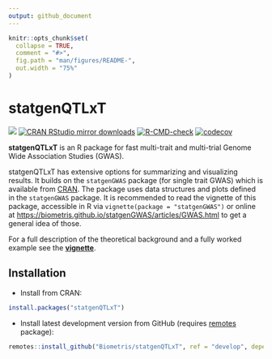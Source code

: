 ```yaml
---
output: github_document
---
```


<!-- README.md is generated from README.Rmd. Please edit that file -->

```r
knitr::opts_chunk$set(
  collapse = TRUE,
  comment = "#>",
  fig.path = "man/figures/README-",
  out.width = "75%"
)
```

# statgenQTLxT


[![](https://www.r-pkg.org/badges/version/statgenQTLxT)](https://www.r-pkg.org/pkg/statgenQTLxT)
[![CRAN RStudio mirror downloads](https://cranlogs.r-pkg.org/badges/statgenQTLxT)](https://www.r-pkg.org/pkg/statgenQTLxT)
[![R-CMD-check](https://github.com/Biometris/statgenQTLxT/workflows/R-CMD-check/badge.svg)](https://github.com/Biometris/statgenQTLxT/actions?workflow=R-CMD-check)
[![codecov](https://codecov.io/gh/Biometris/statgenQTLxT/branch/main/graph/badge.svg)](https://app.codecov.io/gh/Biometris/statgenQTLxT)

**statgenQTLxT** is an R package for fast multi-trait and multi-trial Genome Wide Association Studies (GWAS).

statgenQTLxT has extensive options for summarizing and visualizing results. It builds on the `statgenGWAS` package (for single trait GWAS) which is available from [CRAN](https://biometris.github.io/statgenGWAS/). The package uses data structures and plots defined in the `statgenGWAS` package. It is recommended to read the vignette of this package, accessible in R via `vignette(package = "statgenGWAS")` or online at <https://biometris.github.io/statgenGWAS/articles/GWAS.html> to get a general idea of those. 

For a full description of the theoretical background and a fully worked example see the [**vignette**](https://biometris.github.io/statgenQTLxT/articles/statgenQTLxT.html).

## Installation

* Install from CRAN:

```r
install.packages("statgenQTLxT")
```

* Install latest development version from GitHub (requires [remotes](https://github.com/r-lib/remotes) package):

```r
remotes::install_github("Biometris/statgenQTLxT", ref = "develop", dependencies = TRUE)
```

